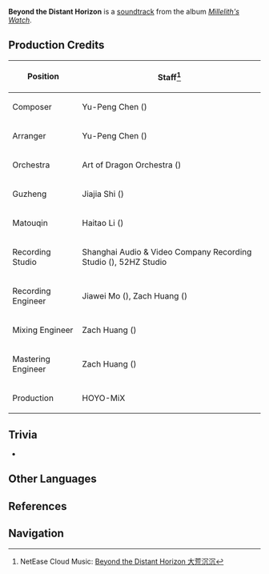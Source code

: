 {{Soundtrack Infobox
|title          =
|image          = Millelith's Watch.png
|album          = Millelith's Watch
|disc           = 1
|number         = 06
|featured       =
|featured2      =
|featured3      =
|featured_disc  =
|featured_disc2 =
|featured_disc3 =
|youtube_id     = SliDoEJBCDA
|spotify_id     = 5S6cNMZVlVZYSJNfqgK3pY
|played_in      = The Chasm
|during         = [[The Chasm]] (Day)
|domain         =
|previous       = As Dusk Falls
|next           = On a Cold Night
}}
'''Beyond the Distant Horizon''' is a [[soundtrack]] from the album ''[[Millelith's Watch]]''.

==Production Credits==
{| class="wikitable" style="text-align:left; height:0.5em"
! Position
! Staff<ref>NetEase Cloud Music: [https://music.163.com/#/song?id=1956541072 Beyond the Distant Horizon 大荒沉沉]</ref>
|-
! Composer
| Yu-Peng Chen ({{zh|陈致逸}})
|-
! Arranger
| Yu-Peng Chen ({{zh|陈致逸}})
|-
! Orchestra
| Art of Dragon Orchestra ({{zh|龙之艺交响乐团}})
|-
! Guzheng
| Jiajia Shi ({{zh|施佳加}})
|-
! Matouqin
| Haitao Li ({{zh|李海涛}})
|-
! Recording Studio
| Shanghai Audio & Video Company Recording Studio ({{zh|上海音像公司录音棚}}), 52HZ Studio
|-
! Recording Engineer
| Jiawei Mo ({{zh|莫家伟}}), Zach Huang ({{zh|黄巍}})
|-
! Mixing Engineer
| Zach Huang ({{zh|黄巍}})
|-
! Mastering Engineer
| Zach Huang ({{zh|黄巍}})
|-
! Production
| HOYO-MiX
|}
<!--
==Videos==
<gallery>
</gallery>
-->
==Trivia==
* {{Transclude|On the Vast Earth|Matouqin|section=1}}

==Other Languages==
{{Other Languages
|en      = Beyond the Distant Horizon
|zhs     = 大荒沉沉
|zhs_rm  = Dàhuāng Chénchén
|zhs_tl   = 
|ja      = 大荒沈々
|ja_rm   = Ooare Chinchin{{Assumed}}
|ja_tl   = The Silence After The Storm
|tr      = 
|tr_tl   = 
|it      = 
|it_tl   = 
}}

==References==
{{Reflist}}

==Navigation==
{{Soundtrack Navbox|Millelith's Watch}}